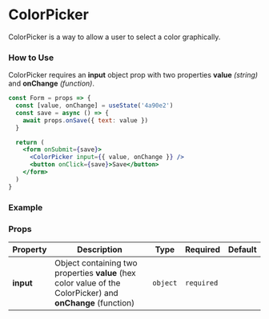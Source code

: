 
<Meta title="Form Helpers|ColorPicker" component={ColorPicker} />

# ColorPicker

ColorPicker is a way to allow a user to select a color graphically.

### How to Use

ColorPicker requires an **input** object prop with two properties **value** _(string)_ and **onChange** _(function)_.

```jsx
const Form = props => {
  const [value, onChange] = useState('4a90e2')
  const save = async () => {
    await props.onSave({ text: value })
  }

  return (
    <form onSubmit={save}>
      <ColorPicker input={{ value, onChange }} />
      <button onClick={save}>Save</button>
    </form>
  )
}
```

### Example

<Preview>
  <Story name="ColorPicker">
    <ColorPicker />
  </Story>
</Preview>

### Props

| Property  | Description                                                                                                 | Type     | Required   | Default |
| --------- | ----------------------------------------------------------------------------------------------------------- | -------- | ---------- | ------- |
| **input** | Object containing two properties **value** (hex color value of the ColorPicker) and **onChange** (function) | `object` | `required` |         |
